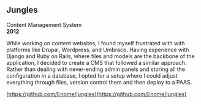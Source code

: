 ## Jungles

Content Management System  
**2012**

While working on content websites, I found myself frustrated with with platforms like Drupal, Wordpress, and Umbraco. Having experience with Django and Ruby on Rails, where files and models are the backbone of the application, I decided to create a CMS that followed a similar approach. Rather than dealing with never-ending admin panels and storing all the configuration in a database, I opted for a setup where I could adjust everything through files, version control them and then deploy to a PAAS.

[https://github.com/Enome/jungles](https://github.com/Enome/jungles)